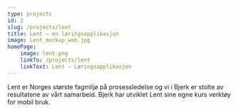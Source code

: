 ```yaml
---
type: projects
id: 2
slug: /projects/lent
title: Lent – en læringsapplikasjon
image: Lent_mockup_web.jpg
homePage:
    image: lent.png
    linkTo: /projects/lent
    linkText: Lent – Læringsapplikasjon
---
```


Lent er Norges største fagmiljø på prosessledelse og vi i Bjerk er
stolte av resultatene av vårt samarbeid. Bjerk har utviklet Lent sine
egne kurs verktøy for mobil bruk.